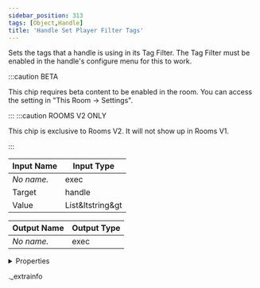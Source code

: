 ```yaml
---
sidebar_position: 313
tags: [Object,Handle]
title: 'Handle Set Player Filter Tags'
---
```


Sets the tags that a handle is using in its Tag Filter. The Tag Filter must be enabled in the handle's configure menu for this to work.

:::caution BETA

This chip requires beta content to be enabled in the room. You can access the setting in "This Room -> Settings".

:::
:::caution ROOMS V2 ONLY

This chip is exclusive to Rooms V2. It will not show up in Rooms V1.

:::


<IChip uuid="fa0d31e8-149d-4554-9994-894cb3d79f3d" />

| Input Name | Input Type |
|-----------|-----------|
| *No name.* | exec |
| Target | handle |
| Value | List&ltstring&gt |

| Output Name | Output Type |
|-----------|-----------|
| *No name.* | exec |


<details>
  <summary>Properties</summary>
  <div>
    <div>
    <table>
      <thead>
        <tr>
          <th>Room availability:</th>
          <th>Rooms V2 only</th>
        </tr>
        <tr>
          <th>Is beta required?</th>
          <th>Yes</th>
        </tr>
        <tr>
          <th>Is this chip a trolling risk?</th>
          <th>No</th>
        </tr>
        <tr>
          <th>Is this chip a role assignment risk?</th>
          <th>No</th>
        </tr>
        <tr>
          <th>Chip UUID</th>
          <th>fa0d31e8-149d-4554-9994-894cb3d79f3d</th>
        </tr>
      </thead>
    </table>
    </div>
  </div>
</details>

._extrainfo